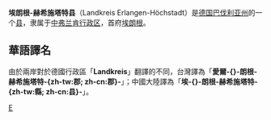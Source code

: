 {{noteTA|G1=德国地名|G2=Landkreis|G3=单位}}
{{德国县级行政单位
| 县徽图 = Image:DE Landkreis Erlangen-Hoechstadt COA.svg
| 在德国内的位置图 = Image:Lage des Landkreises Erlangen-Höchstadt in Deutschland.png
| 所属联邦州 = 巴伐利亚州
| 所属行政区 = 中弗兰肯行政区
| 首府 = 埃朗根
| 面积 = 564.66
| 人口 = 134,136
| 统计时间 = 2015年12月31日
| 人口密度 = 238
| 汽车牌号 = ERH, HÖS
| 下设城镇 = 3个县、22个镇
| 政府地址 = Marktplatz 6<br />91054 Erlangen
| 政府网站 = www.erlangen-hoechstadt.de
| 在州内的位置图 = Image:Bavaria_erh.png
|}}

'''埃朗根-赫希施塔特县'''（Landkreis Erlangen-Höchstadt）是[[德国|德国]][[巴伐利亚州|巴伐利亚州]]的一个[[县_(德国)|县]]，隶属于[[中弗兰肯行政区|中弗兰肯行政区]]，首府[[埃朗根|埃朗根]]。

== 華語譯名 ==
由於兩岸對於德國行政區「'''Landkreis'''」翻譯的不同，台灣譯為「'''愛爾-{}-朗根-赫希施塔特-{zh-tw:郡; zh-cn:郡}-'''」；中國大陸譯為「'''埃-{}-朗根-赫希施塔特-{zh-tw:縣; zh-cn:县}-'''」。

{{巴伐利亚州行政区划}}
{{Authority control}}
{{germany-geo-stub}}

[[Category:巴伐利亚州行政区划|E]]